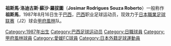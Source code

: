 {{Football player infobox
| playername= 祖斯馬
| image = 
| fullname = Josimar Rodrigues Souza Roberto
| dateofbirth = {{birth date and age|1987|8|16}}
| cityofbirth = 
| countryofbirth = [[巴西|巴西]]
| height = 183cm
| currentclub  = [[甲府風林|甲府風林]]
| clubnumber = 34
| position = [[striker|striker]]
| youthyears = 2003-2005
| youthclubs = [[伊帕汀加體育會|伊帕汀加]]
| years = 2006<br>2006-2007<br>2007<br>2008
| clubs = [[伊帕汀加體育會|伊帕汀加]]<br>[[甲府風林|甲府風林]]<br>[[愛媛FC|愛媛FC]] (外借)<br>[[甲府風林|甲府風林]]
| caps(goals) = {{0}}{{0}}? {{0}}{{0}}(?)<br>{{0}}{{0}}2 {{0}}{{0}}(0)<br>{{0}}21 {{0}}{{0}}(8)<br>{{0}}10 {{0}}{{0}}(5)
| nationalyears = 
| nationalteam = 
| nationalcaps(goals) =
| pcupdate = [[29_April|29 April]] 2008
}}
'''祖斯馬·洛迪古斯·蘇沙·羅拔圖'''（'''Josimar Rodrigues Souza Roberto'''）一般称作'''祖斯馬'''，1987年8月16日生于[[巴西|巴西]]，[[巴西|巴西]]职业足球运动员，现效力于[[日本職業足球联赛|日本職業足球联赛]]（J2）球会[[甲府風林|甲府風林]]队。

{{soccer-bio-stub}}

{{DEFAULTSORT:Josimar}}
[[Category:1987年出生|Category:1987年出生]]
[[Category:巴西足球运动员|Category:巴西足球运动员]]
[[Category:日職球員|Category:日職球員]]
[[Category:甲府風林球員|Category:甲府風林球員]]
[[Category:愛媛FC球員|Category:愛媛FC球員]]
[[Category:日本外籍足球運動員|Category:日本外籍足球運動員]]
